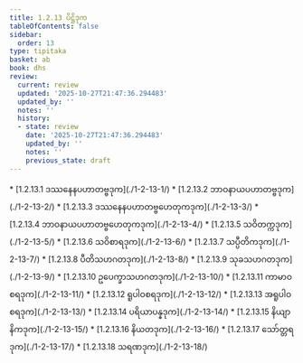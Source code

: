 ```yaml
---
title: 1.2.13 ပိဋ္ဌိဒုက
tableOfContents: false
sidebar:
  order: 13
type: tipitaka
basket: ab
book: dhs
review:
  current: review
  updated: '2025-10-27T21:47:36.294483'
  updated_by: ''
  notes: ''
  history:
  - state: review
    date: '2025-10-27T21:47:36.294483'
    updated_by: ''
    notes: ''
    previous_state: draft
---
```



<ReviewStatus review={frontmatter.review} showDetails={true} />

<HypothesisAnnotation frontmatter={frontmatter} />

<DynamicBreadcrumb />



<TableOfContents book="dhs" section="1.2.13">
* [1.2.13.1 ဒဿနေနပဟာတဗ္ဗဒုက](./1-2-13-1/)
* [1.2.13.2 ဘာဝနာယပဟာတဗ္ဗဒုက](./1-2-13-2/)
* [1.2.13.3 ဒဿနေနပဟာတဗ္ဗဟေတုကဒုက](./1-2-13-3/)
* [1.2.13.4 ဘာဝနာယပဟာတဗ္ဗဟေတုကဒုက](./1-2-13-4/)
* [1.2.13.5 သဝိတက္ကဒုက](./1-2-13-5/)
* [1.2.13.6 သဝိစာရဒုက](./1-2-13-6/)
* [1.2.13.7 သပ္ပီတိကဒုက](./1-2-13-7/)
* [1.2.13.8 ပီတိသဟဂတဒုက](./1-2-13-8/)
* [1.2.13.9 သုခသဟဂတဒုက](./1-2-13-9/)
* [1.2.13.10 ဥပေက္ခာသဟဂတဒုက](./1-2-13-10/)
* [1.2.13.11 ကာမာဝစရဒုက](./1-2-13-11/)
* [1.2.13.12 ရူပါဝစရဒုက](./1-2-13-12/)
* [1.2.13.13 အရူပါဝစရဒုက](./1-2-13-13/)
* [1.2.13.14 ပရိယာပန္နဒုက](./1-2-13-14/)
* [1.2.13.15 နိယျာနိကဒုက](./1-2-13-15/)
* [1.2.13.16 နိယတဒုက](./1-2-13-16/)
* [1.2.13.17 သော်တ္တရဒုက](./1-2-13-17/)
* [1.2.13.18 သရဏဒုက](./1-2-13-18/)
</TableOfContents>
